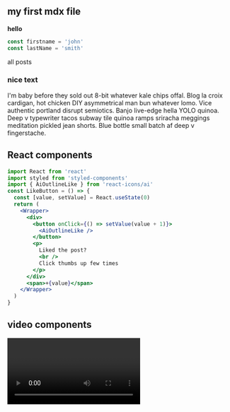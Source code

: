
<section className="mdx-page">

## my first mdx file

**hello**

<div className="code">

```js
const firstname = 'john'
const lastName = 'smith'
```

</div>

<Link to="/posts" className="btn center-btn">
  all posts
</Link>

<div className="nice-text">

<h3>nice text</h3>

<FiInfo className="nice-text-icon" />

I'm baby before they sold out 8-bit whatever kale chips offal. Blog la croix cardigan, hot chicken DIY asymmetrical man bun whatever lomo. Vice authentic portland disrupt semiotics. Banjo live-edge hella YOLO quinoa. Deep v typewriter tacos subway tile quinoa ramps sriracha meggings meditation pickled jean shorts. Blue bottle small batch af deep v fingerstache.

</div>

<h2>React components</h2>

<Counter />

```jsx
import React from 'react'
import styled from 'styled-components'
import { AiOutlineLike } from 'react-icons/ai'
const LikeButton = () => {
  const [value, setValue] = React.useState(0)
  return (
    <Wrapper>
      <div>
        <button onClick={() => setValue(value + 1)}>
          <AiOutlineLike />
        </button>
        <p>
          Liked the post?
          <br />
          Click thumbs up few times
        </p>
      </div>
      <span>+{value}</span>
    </Wrapper>
  )
}
```

<LikeButton />

<h2>video components</h2>

<Video />
<RegVideo />

<h2>regular heading</h2>
<h2 title="true">title heading</h2>
<h4>inline code</h4>

`console.log('hello there')`

<h4>blockquote element</h4>

<blockquote display="default">
  I'm baby before they sold out 8-bit whatever kale chips offal. Blog la croix
  cardigan, hot chicken DIY asymmetrical man bun whatever lomo.
</blockquote>

<blockquote display="info">
  I'm baby before they sold out 8-bit whatever kale chips offal. Blog la croix
  cardigan, hot chicken DIY asymmetrical man bun whatever lomo.
</blockquote>

<blockquote display="warning">
  I'm baby before they sold out 8-bit whatever kale chips offal. Blog la croix
  cardigan, hot chicken DIY asymmetrical man bun whatever lomo.
</blockquote>

<blockquote>
  I'm baby before they sold out 8-bit whatever kale chips offal. Blog la croix
  cardigan, hot chicken DIY asymmetrical man bun whatever lomo. Vice authentic
  portland disrupt semiotics. Banjo live-edge hella YOLO quinoa. Deep v
  typewriter tacos subway tile quinoa ramps sriracha meggings meditation pickled
  jean shorts. Blue bottle small batch af deep v fingerstache.
</blockquote>

#### Javascript

```js
// comments
const name = 'john'
const channel = 'coding addict'

function featuredProducts(data) {
  return data.filter(item => {
    return item.featured === true
  })
}
featuredProducts()
```

#### JSX

```jsx
import React from 'react'

const Counter = () => {
  const [count, setCount] = React.useState(0)
  return (
    <section className="counter">
      <h4>show some love to MDX</h4>
      <h4>likes {count}</h4>
      <button className="btn btn-danger" onClick={() => setCount(count + 1)}>
        i like mdx
      </button>
    </section>
  )
}
export default Counter
```

#### HTML

```html
<h1>hello world</h1>
<p class="random">random text</p>
<section class="contact">
  <div class="title">
    <h1>contact us</h1>
  </div>
</section>
```

#### CSS

```css
max-width: 500px;
border-radius: var(--radius);
padding: 1rem 1.5rem;
background: var(--clr-grey-10);
text-align: center;
```

</section>
